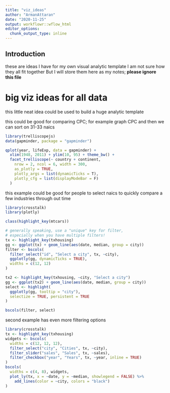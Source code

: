 ```yaml
---
title: "viz_ideas"
author: "ArmanAttaran"
date: "2020-11-25"
output: workflowr::wflow_html
editor_options:
  chunk_output_type: inline
---
```


## Introduction

these are ideas I have for my own visual analytic template I am not sure how they all fit together But I will store them here as my notes; **please ignore this file**

# big viz ideas for all data

this little neat idea could be used to build a huge analytic template

this could be good for comparing CPC; for example graph CPC and then we can sort on 31-33 naics

```r
library(trelliscopejs)
data(gapminder, package = "gapminder")

qplot(year, lifeExp, data = gapminder) +
  xlim(1948, 2011) + ylim(10, 95) + theme_bw() +
  facet_trelliscope(~ country + continent,
    nrow = 2, ncol = 6, width = 300, 
    as_plotly = TRUE, 
    plotly_args = list(dynamicTicks = T),
    plotly_cfg = list(displayModeBar = F)
  )

```

this example could be good for people to select naics to quickly compare a few industries through out time

```r
library(crosstalk)
library(plotly)

class(highlight_key(mtcars))

# generally speaking, use a "unique" key for filter, 
# especially when you have multiple filters!
tx <- highlight_key(txhousing)
gg <- ggplot(tx) + geom_line(aes(date, median, group = city))
filter <- bscols(
  filter_select("id", "Select a city", tx, ~city),
  ggplotly(gg, dynamicTicks = TRUE),
  widths = c(12, 12)
)

tx2 <- highlight_key(txhousing, ~city, "Select a city")
gg <- ggplot(tx2) + geom_line(aes(date, median, group = city))
select <- highlight(
  ggplotly(gg, tooltip = "city"), 
  selectize = TRUE, persistent = TRUE
)

bscols(filter, select)
```

second example has even more filtering options



```r
library(crosstalk)
tx <- highlight_key(txhousing)
widgets <- bscols(
  widths = c(12, 12, 12),
  filter_select("city", "Cities", tx, ~city),
  filter_slider("sales", "Sales", tx, ~sales),
  filter_checkbox("year", "Years", tx, ~year, inline = TRUE)
)
bscols(
  widths = c(4, 8), widgets, 
  plot_ly(tx, x = ~date, y = ~median, showlegend = FALSE) %>% 
    add_lines(color = ~city, colors = "black")
)
```
